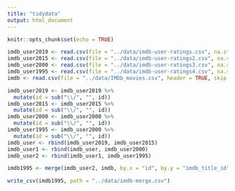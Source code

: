 ```yaml
---
title: "tidydata"
output: html_document
---
```


```r
knitr::opts_chunk$set(echo = TRUE)
```

```r
imdb_user2019 <- read.csv(file = "../data/imdb-user-ratings.csv", na.strings = c("NA", "-"))
imdb_user2015 <- read.csv(file = "../data/imdb-user-ratings2.csv", na.strings = c("NA", "-"))
imdb_user2000 <- read.csv(file = "../data/imdb-user-ratings3.csv", na.strings = c("NA", "-"))
imdb_user1995 <- read.csv(file = "../data/imdb-user-ratings4.csv", na.strings = c("NA", "-"))
imdb <- read.csv(file = "../data/IMDb_movies.csv", header = TRUE, skip = 1, na.strings = c("NA", "", "None"))
```

```r
imdb_user2019 <- imdb_user2019 %>%
  mutate(id = sub("\\/", "", id))
imdb_user2015 <- imdb_user2015 %>%
  mutate(id = sub("\\/", "", id))
imdb_user2000 <- imdb_user2000 %>%
  mutate(id = sub("\\/", "", id))
imdb_user1995 <- imdb_user2000 %>%
  mutate(id = sub("\\/", "", id))
imdb_user <- rbind(imdb_user2019, imdb_user2015)
imdb_user1 <- rbind(imdb_user, imdb_user2000)
imdb_user2 <- rbind(imdb_user1, imdb_user1995)

imdb1995 <- merge(imdb_user2, imdb, by.x = "id", by.y = "imdb_title_id")
```

```r
write_csv(imdb1995, path = "../data/imdb-merge.csv")
```
